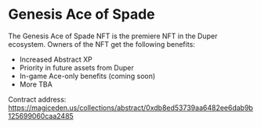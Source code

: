 # Genesis Ace of Spade

The Genesis Ace of Spade NFT is the premiere NFT in the Duper ecosystem. Owners of the NFT get the following benefits:

- Increased Abstract XP
- Priority in future assets from Duper
- In-game Ace-only benefits (coming soon)
- More TBA

Contract address: https://magiceden.us/collections/abstract/0xdb8ed53739aa6482ee6dab9b125699060caa2485